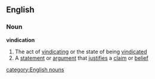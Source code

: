 ==English==
===Noun===
'''vindication'''
#The act of [[vindicating]] or the state of being [[vindicated]]
#A [[statement]] or [[argument]] that [[justifies]] a [[claim]] or [[belief]]
[[category:English nouns]]